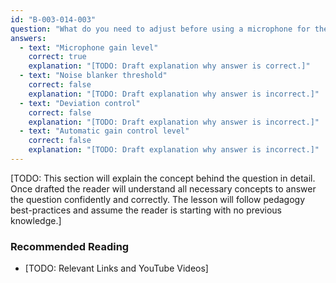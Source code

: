 ```yaml
---
id: "B-003-014-003"
question: "What do you need to adjust before using a microphone for the first time with a transceiver?"
answers:
  - text: "Microphone gain level"
    correct: true
    explanation: "[TODO: Draft explanation why answer is correct.]"
  - text: "Noise blanker threshold"
    correct: false
    explanation: "[TODO: Draft explanation why answer is incorrect.]"
  - text: "Deviation control"
    correct: false
    explanation: "[TODO: Draft explanation why answer is incorrect.]"
  - text: "Automatic gain control level"
    correct: false
    explanation: "[TODO: Draft explanation why answer is incorrect.]"
---
```


[TODO: This section will explain the concept behind the question in detail. Once drafted the reader will understand all necessary concepts to answer the question confidently and correctly. The lesson will follow pedagogy best-practices and assume the reader is starting with no previous knowledge.]

### Recommended Reading

- [TODO: Relevant Links and YouTube Videos]
